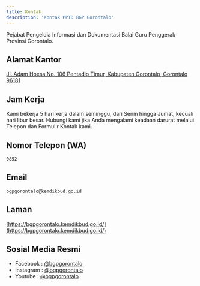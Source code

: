 ```yaml
---
title: Kontak
description: 'Kontak PPID BGP Gorontalo'
---
```


Pejabat Pengelola Informasi dan Dokumentasi Balai Guru Penggerak Provinsi Gorontalo.

## Alamat Kantor

[Jl. Adam Hoesa No. 106 Pentadio Timur, Kabupaten Gorontalo, Gorontalo 96181](https://goo.gl/maps/5hXX12cCrwkENoFM6)

## Jam Kerja

Kami bekerja 5 hari kerja dalam seminggu, dari Senin hingga Jumat, kecuali hari libur besar. Hubungi kami jika Anda mengalami keadaan darurat melalui Telepon dan Formulir Kontak kami.

## Nomor Telepon (WA)

```
0852
```

## Email
```
bgpgorontalo@kemdikbud.go.id
```

## Laman

[https://bgpgorontalo.kemdikbud.go.id/](https://bgpgorontalo.kemdikbud.go.id/)

## Sosial Media Resmi

- Facebook : [@bgpgorontalo](https://www.facebook.com/bgpgorontalo)
- Instagram : [@bgpgorontalo](https://www.instagram.com/bgpgorontalo)
- Youtube : [@bgpgorontalo](https://www.youtube.com/c/bgpgorontalo/videos)